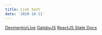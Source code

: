 ```yaml
---
title: Link test
date: '2020-10-11'
---
```


[DevmentorLive](https://devmentor.live)
[GatsbyJS](https://gatsbyjs.com)
[ReactJS State Docs](https://reactjs.org/docs/hooks-state.html)

